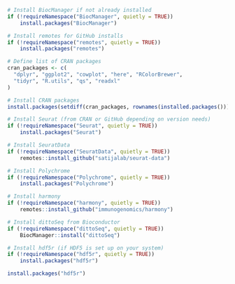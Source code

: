 


```r
# Install BiocManager if not already installed
if (!requireNamespace("BiocManager", quietly = TRUE))
    install.packages("BiocManager")

# Install remotes for GitHub installs
if (!requireNamespace("remotes", quietly = TRUE))
    install.packages("remotes")

# Define list of CRAN packages
cran_packages <- c(
  "dplyr", "ggplot2", "cowplot", "here", "RColorBrewer", 
  "tidyr", "R.utils", "qs", "readxl"
)

# Install CRAN packages
install.packages(setdiff(cran_packages, rownames(installed.packages())))

# Install Seurat (from CRAN or GitHub depending on version needs)
if (!requireNamespace("Seurat", quietly = TRUE))
    install.packages("Seurat")

# Install SeuratData
if (!requireNamespace("SeuratData", quietly = TRUE))
    remotes::install_github("satijalab/seurat-data")

# Install Polychrome
if (!requireNamespace("Polychrome", quietly = TRUE))
    install.packages("Polychrome")

# Install harmony
if (!requireNamespace("harmony", quietly = TRUE))
    remotes::install_github("immunogenomics/harmony")

# Install dittoSeq from Bioconductor
if (!requireNamespace("dittoSeq", quietly = TRUE))
    BiocManager::install("dittoSeq")

# Install hdf5r (if HDF5 is set up on your system)
if (!requireNamespace("hdf5r", quietly = TRUE))
    install.packages("hdf5r")

install.packages("hdf5r")

```
